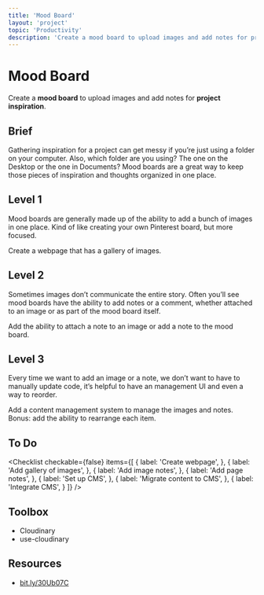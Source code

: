 ```yaml
---
title: 'Mood Board'
layout: 'project'
topic: 'Productivity'
description: 'Create a mood board to upload images and add notes for project inspiration.'
---
```



<ProjectHeader>

# Mood Board

Create a <strong className="color-blue">mood board</strong> to upload images and add notes for <strong className="color-purple">project inspiration</strong>.

</ProjectHeader>

<ProjectContent>

## Brief

Gathering inspiration for a project can get messy if you’re just using a folder on your computer. Also, which folder are you using? The one on the Desktop or the one in Documents? Mood boards are a great way to keep those pieces of inspiration and thoughts organized in one place.

## Level 1

Mood boards are generally made up of the ability to add a bunch of images in one place. Kind of like creating your own Pinterest board, but more focused.

Create a webpage that has a gallery of images.

<LoginRequired>

## Level 2

Sometimes images don’t communicate the entire story. Often you’ll see mood boards have the ability to add notes or a comment, whether attached to an image or as part of the mood board itself.

Add the ability to attach a note to an image or add a note to the mood board.

## Level 3

Every time we want to add an image or a note, we don’t want to have to manually update code, it’s helpful to have an management UI and even a way to reorder.

Add a content management system to manage the images and notes. Bonus: add the ability to rearrange each item.

</LoginRequired>

</ProjectContent>

<ProjectSidebar>

## To Do

<Checklist checkable={false} items={[
  {
    label: 'Create webpage',
  },
  {
    label: 'Add gallery of images',
  },
  {
    label: 'Add image notes',
  },
  {
    label: 'Add page notes',
  },
  {
    label: 'Set up CMS',
  },
  {
    label: 'Migrate content to CMS',
  },
  {
    label: 'Integrate CMS',
  }
]} />

## Toolbox
- Cloudinary
- use-cloudinary

## Resources
- [bit.ly/30Ub07C](https://bit.ly/30Ub07C)

</ProjectSidebar>